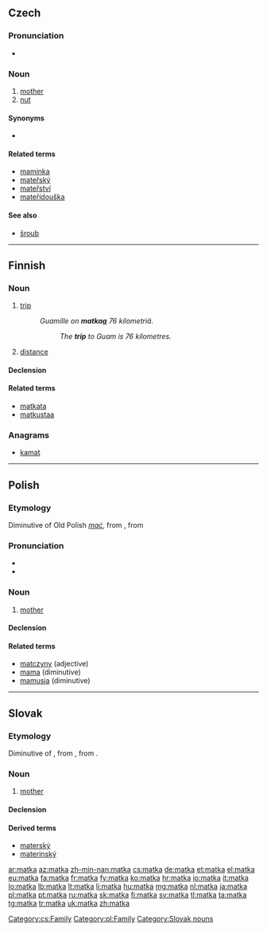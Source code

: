 {{also|mátka}}
==Czech==

===Pronunciation===
* {{audio|Cs-matka.ogg|audio}}

===Noun===
{{cs-noun|g=f}}

# [[mother]]
# [[nut]] {{gloss|of a bolt}}

====Synonyms====
* {{sense|nut}} {{l|cs|matice}}

====Related terms====
* [[maminka]] {{f}}
* [[mateřský]] {{m}}
* [[mateřství]] {{f}}
* [[mateřídouška]] {{f}}

====See also====
* [[šroub]] {{m}} {{qualifier|bolt}}

[[Category:cs:Family]]

----

==Finnish==

===Noun===
{{fi-noun}}

# [[trip]]
#: ''Guamille on '''matka[[-a|a]]''' 76 kilometriä.''
#:: ''The '''trip''' to Guam is 76 kilometres.''
# [[distance]]

====Declension====
{{fi-decl-kala|matk}}

====Related terms====
* [[matkata]]
* [[matkustaa]]

===Anagrams===
* [[kamat#Finnish|kamat]]

----

==Polish==

===Etymology===
Diminutive of Old Polish ''[[mać]]'', from {{proto|Slavic|mati|lang=pl}}, from {{proto|Indo-European|méh₂tēr|lang=pl}}

===Pronunciation===
* {{audio|Pl-matka.ogg|audio}}
* {{IPA|[ˈmat̪ka]|lang=pl}}

===Noun===
{{pl-noun|f}}

# [[mother]]

====Declension====
{{pl-decl-noun
|matka|matki
|matki|matek
|matce|matkom
|matkę|matki
|matką|matkami
|matce|matkach
|matko|matki
}}

====Related terms====
* [[matczyny]] (adjective)
* [[mama]] (diminutive)
* [[mamusia]] (diminutive)

[[Category:pl:Family]]

----

==Slovak==

===Etymology===
Diminutive of {{term|mať|lang=sk}}, from {{proto|Slavic|mati|lang=sk}}, from {{proto|Indo-European|méh₂tēr|lang=sk}}.


===Noun===
{{sk-noun|head|g=f|gen=matky|pl=matky|decl=žena|sort}}

# [[mother]]

====Declension====
{{sk-decl-noun|matka|matky|matke|matku|matke|matkou|matky|matiek|matkám|matky|matkách|matkami}}

====Derived terms====
* [[materský]]
* [[materinský]]

[[Category:Slovak nouns]]{{attention|sk|total mess}}

[[ar:matka]]
[[az:matka]]
[[zh-min-nan:matka]]
[[cs:matka]]
[[de:matka]]
[[et:matka]]
[[el:matka]]
[[eu:matka]]
[[fa:matka]]
[[fr:matka]]
[[fy:matka]]
[[ko:matka]]
[[hr:matka]]
[[io:matka]]
[[it:matka]]
[[lo:matka]]
[[lb:matka]]
[[lt:matka]]
[[li:matka]]
[[hu:matka]]
[[mg:matka]]
[[nl:matka]]
[[ja:matka]]
[[pl:matka]]
[[pt:matka]]
[[ru:matka]]
[[sk:matka]]
[[fi:matka]]
[[sv:matka]]
[[tl:matka]]
[[ta:matka]]
[[tg:matka]]
[[tr:matka]]
[[uk:matka]]
[[zh:matka]]